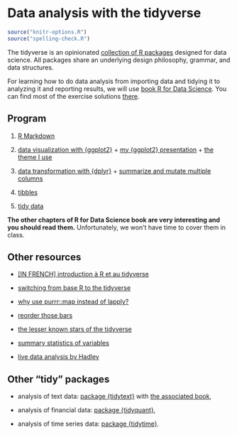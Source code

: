 # Data analysis with the tidyverse

```r
source("knitr-options.R")
source("spelling-check.R")
```

The tidyverse is an opinionated [collection of R packages](https://www.tidyverse.org/packages/) designed for data science. All packages share an underlying design philosophy, grammar, and data structures. 

For learning how to do data analysis from importing data and tidying it to analyzing it and reporting results, we will use [book R for Data Science](http://r4ds.had.co.nz/). You can find most of the exercise solutions [there](https://jrnold.github.io/r4ds-exercise-solutions/).

## Program

1. [R Markdown](http://r4ds.had.co.nz/r-markdown.html)

1. [data visualization with {ggplot2}](http://r4ds.had.co.nz/data-visualisation.html) + [my {ggplot2} presentation](https://privefl.github.io/R-presentation/ggplot2.html) + [the theme I use](https://gist.github.com/privefl/5a66f89b8b32e32983069d5d09d2fdff)

1. [data transformation with {dplyr}](http://r4ds.had.co.nz/transform.html) + [summarize and mutate multiple columns](http://dplyr.tidyverse.org/reference/summarise_all.html)

1. [tibbles](https://jrnold.github.io/r4ds-exercise-solutions/tibbles.html)

1. [tidy data](http://r4ds.had.co.nz/tidy-data.html)

**The other chapters of R for Data Science book are very interesting and you should read them.**
Unfortunately, we won't have time to cover them in class.


## Other resources

- [[IN FRENCH] introduction à R et au tidyverse](https://juba.github.io/tidyverse/index.html)

- [switching from base R to the tidyverse](http://www.significantdigits.org/2017/10/switching-from-base-r-to-tidyverse/)

- [why use purrr::map instead of lapply?](https://stackoverflow.com/q/45101045/6103040)

- [reorder those bars](https://github.com/jtr13/codehelp/blob/master/R/reorder.md)

- [the lesser known stars of the tidyverse](https://www.rstudio.com/resources/videos/the-lesser-known-stars-of-the-tidyverse/)

- [summary statistics of variables](https://github.com/ropenscilabs/skimr)

- [live data analysis by Hadley](https://youtu.be/go5Au01Jrvs)


## Other "tidy" packages

- analysis of text data: [package {tidytext}](https://github.com/juliasilge/tidytext) with [the associated book](https://www.tidytextmining.com/),

- analysis of financial data: [package {tidyquant}](https://business-science.github.io/tidyquant/index.html),

- analysis of time series data: [package {tidytime}](https://github.com/jayhesselberth/tidytime).